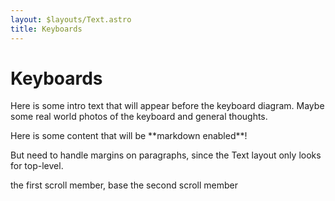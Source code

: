 ```yaml
---
layout: $layouts/Text.astro
title: Keyboards
---
```


# Keyboards

Here is some intro text that will appear before the keyboard diagram. Maybe some
real world photos of the keyboard and general thoughts.


<KeyboardScroller client:idle>
Here is some content that will be **markdown enabled**!

But need to handle margins on paragraphs, since the Text layout only looks for top-level.

<scroll-member attr="base">
the first scroll member, base
</scroll-member>

<scroll-member attr="base 16 19">
the second scroll member
</scroll-member>


</KeyboardScroller>

<some-scroll-container>

<scroll-member attr="key name or names">
</scroll-member>

</some-scroll-container>


